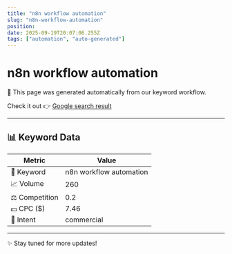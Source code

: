 ```yaml
---
title: "n8n workflow automation"
slug: "n8n-workflow-automation"
position: 
date: 2025-09-19T20:07:06.255Z
tags: ["automation", "auto-generated"]
---
```



# n8n workflow automation

<Alert>
  🚀 This page was generated automatically from our keyword workflow.
</Alert>

Check it out 👉 [Google search result]()

---

## 📊 Keyword Data

| Metric         | Value        |
|----------------|--------------|
| 🔑 Keyword     | n8n workflow automation   |
| 📈 Volume      | 260 |
| ⚖️ Competition | 0.2 |
| 💵 CPC ($)     | 7.46 |
| 🎯 Intent      | commercial |

---

✨ Stay tuned for more updates!
